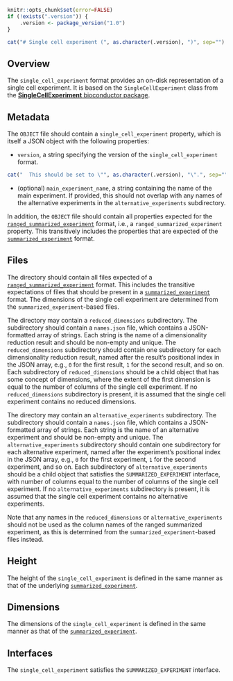 ```r
knitr::opts_chunk$set(error=FALSE)
if (!exists(".version")) {
    .version <- package_version("1.0")
}
```

```r
cat("# Single cell experiment (", as.character(.version), ")", sep="")
```

## Overview

The `single_cell_experiment` format provides an on-disk representation of a single cell experiment. 
It is based on the `SingleCellExperiment` class from the [**SingleCellExperiment** bioconductor package](https://bioconductor.org/packages/SingleCellExperiment).

## Metadata

The `OBJECT` file should contain a `single_cell_experiment` property, which is itself a JSON object with the following properties:

- `version`, a string specifying the version of the `single_cell_experiment` format.
```r
cat("  This should be set to \"", as.character(.version), "\".", sep="")
```
- (optional) `main_experiment_name`, a string containing the name of the main experiment.
  If provided, this should not overlap with any names of the alternative experiments in the `alternative_experiments` subdirectory.

In addition, the `OBJECT` file should contain all properties expected for the [`ranged_summarized_experiment`](../ranged_summarized_experiment) format, i.e., a `ranged_summarized_experiment` property.
This transitively includes the properties that are expected of the [`summarized_experiment`](../summarized_experiment) format. 

## Files

The directory should contain all files expected of a [`ranged_summarized_experiment`](../ranged_summarized_experiment) format.
This includes the transitive expectations of files that should be present in a [`summarized_experiment`](../summarized_experiment) format.
The dimensions of the single cell experiment are determined from the `summarized_experiment`-based files.

The directory may contain a `reduced_dimensions` subdirectory.
The subdirectory should contain a `names.json` file, which contains a JSON-formatted array of strings.
Each string is the name of a dimensionality reduction result and should be non-empty and unique.
The `reduced_dimensions` subdirectory should contain one subdirectory for each dimensionality reduction result,
named after the result's positional index in the JSON array, e.g., `0` for the first result, `1` for the second result, and so on.
Each subdirectory of `reduced_dimensions` should be a child object that has some concept of dimensions,
where the extent of the first dimension is equal to the number of columns of the single cell experiment.
If no `reduced_dimensions` subdirectory is present, it is assumed that the single cell experiment contains no reduced dimensions.

The directory may contain an `alternative_experiments` subdirectory.
The subdirectory should contain a `names.json` file, which contains a JSON-formatted array of strings.
Each string is the name of an alternative experiment and should be non-empty and unique.
The `alternative_experiments` subdirectory should contain one subdirectory for each alternative experiment,
named after the experiment's positional index in the JSON array, e.g., `0` for the first experiment, `1` for the second experiment, and so on.
Each subdirectory of `alternative_experiments` should be a child object that satisfies the `SUMMARIZED_EXPERIMENT` interface,
with number of columns equal to the number of columns of the single cell experiment.
If no `alternative_experiments` subdirectory is present, it is assumed that the single cell experiment contains no alternative experiments.

Note that any names in the `reduced_dimensions` or `alternative_experiments` should not be used as the column names of the ranged summarized experiment, 
as this is determined from the `summarized_experiment`-based files instead.

## Height

The height of the `single_cell_experiment` is defined in the same manner as that of the underlying [`summarized_experiment`](../summarized_experiment).

## Dimensions

The dimensions of the `single_cell_experiment` is defined in the same manner as that of the [`summarized_experiment`](../summarized_experiment).

## Interfaces

The `single_cell_experiment` satisfies the `SUMMARIZED_EXPERIMENT` interface.
